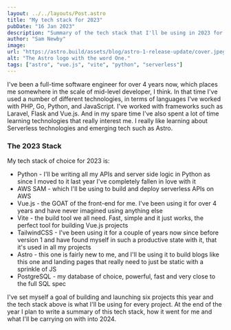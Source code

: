```yaml
---
layout: ../../layouts/Post.astro
title: "My tech stack for 2023"
pubDate: "16 Jan 2023"
description: "Summary of the tech stack that I'll be using in 2023 for building my side projects."
author: "Sam Newby"
image:
url: "https://astro.build/assets/blog/astro-1-release-update/cover.jpeg"
alt: "The Astro logo with the word One."
tags: ["astro", "vue.js", "vite", "python", "serverless"]
---
```


I've been a full-time software engineer for over 4 years now, which places me somewhere in the scale of mid-level developer, I think.
In that time I've used a number of different technologies, in terms of languages I've worked with PHP, Go, Python, and JavaScript.
I've worked with frameworks such as Laravel, Flask and Vue.js. And in my spare time I've also spent a lot of time learning 
technologies that really interest me. I really like learning about Serverless technologies and emerging tech such as Astro.

### The 2023 Stack

My tech stack of choice for 2023 is:
* Python - I'll be writing all my APIs and server side logic in Python as since I moved to it last year I've completely fallen in love with it
* AWS SAM - which I'll be using to build and deploy serverless APIs on AWS
* Vue.js - the GOAT of the front-end for me. I've been using it for over 4 years and have never imagined using anything else
* Vite - the build tool we all need. Fast, simple and it just works, the perfect tool for building Vue.js projects
* TailwindCSS - I've been using it for a couple of years now since before version 1 and have found myself in such a productive state with it, that it's used in all my projects
* Astro - this one is fairly new to me, and I'll be using it to build blogs like this one and landing pages that really need to just be static with a sprinkle of JS 
* PostgreSQL - my database of choice, powerful, fast and very close to the full SQL spec

I've set myself a goal of building and launching six projects this year and the tech stack above is what I'll be using for every project.
At the end of the year I plan to write a summary of this tech stack, how it went for me and what I'll be carrying on with into 2024.
